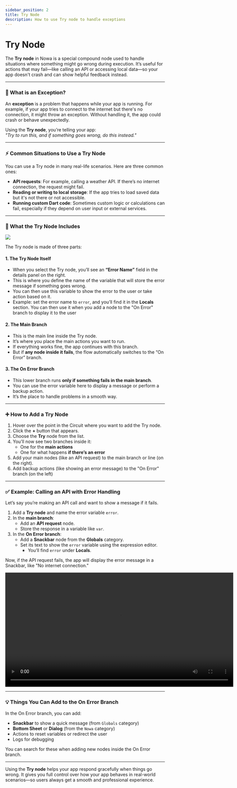 ```yaml
---
sidebar_position: 2
title: Try Node
description: How to use Try node to handle exceptions
---
```


# Try Node

The **Try node** in Nowa is a special compound node used to handle situations where something might go wrong during execution. It’s useful for actions that may fail—like calling an API or accessing local data—so your app doesn't crash and can show helpful feedback instead.

---

### 🧯 What is an Exception?

An **exception** is a problem that happens while your app is running. For example, if your app tries to connect to the internet but there's no connection, it might throw an exception. Without handling it, the app could crash or behave unexpectedly.

Using the **Try node**, you’re telling your app:  
_"Try to run this, and if something goes wrong, do this instead."_

---

### ⚡ Common Situations to Use a Try Node

You can use a Try node in many real-life scenarios. Here are three common ones:

- **API requests**: For example, calling a weather API. If there’s no internet connection, the request might fail.
- **Reading or writing to local storage**: If the app tries to load saved data but it's not there or not accessible.
- **Running custom Dart code**: Sometimes custom logic or calculations can fail, especially if they depend on user input or external services.

---

### 🔧 What the Try Node Includes

![](/img/circuit/control_flow/try/try_catch.png)


The Try node is made of three parts:

#### 1. The Try Node Itself

- When you select the Try node, you’ll see an **“Error Name”** field in the details panel on the right.
- This is where you define the name of the variable that will store the error message if something goes wrong.
- You can then use this variable to show the error to the user or take action based on it.
- Example: set the error name to `error`, and you’ll find it in the **Locals** section. You can then use it when you add a node to the "On Error" branch to display it to the user

#### 2. The Main Branch

- This is the main line inside the Try node.
- It’s where you place the main actions you want to run.
- If everything works fine, the app continues with this branch.
- But if **any node inside it fails**, the flow automatically switches to the “On Error” branch.

#### 3. The On Error Branch

- This lower branch runs **only if something fails in the main branch**.
- You can use the error variable here to display a message or perform a backup action.
- It’s the place to handle problems in a smooth way.

---

### ➕ How to Add a Try Node

1. Hover over the point in the Circuit where you want to add the Try node.
2. Click the **+** button that appears.
3. Choose the **Try** node from the list.
4. You’ll now see two branches inside it:
    - One for the **main actions**
    - One for what happens **if there’s an error**
5. Add your main nodes (like an API request) to the main branch or line (on the right).
6. Add backup actions (like showing an error message) to the "On Error" branch (on the left)

---

### ✅ Example: Calling an API with Error Handling

Let’s say you’re making an API call and want to show a message if it fails.

1. Add a **Try node** and name the error variable `error`.
2. In the **main branch**:
    - Add an **API request** node.
    - Store the response in a variable like `var`.
3. In the **On Error branch**:
    - Add a **Snackbar** node from the **Globals** category.
    - Set its text to show the `error` variable using the expression editor.
        - You’ll find `error` under **Locals**.

Now, if the API request fails, the app will display the error message in a Snackbar, like "No internet connection."

<video controls width="720">
  <source src="/img/circuit/control_flow/try/adding_try.mp4" type="video/mp4" />
  Your browser does not support the video tag.
</video>


---

### 💡 Things You Can Add to the On Error Branch

In the On Error branch, you can add:

- **Snackbar** to show a quick message (from `Globals` category)
- **Bottom Sheet** or **Dialog** (from the `Nowa` category)
- Actions to reset variables or redirect the user
- Logs for debugging

You can search for these when adding new nodes inside the On Error branch.

---

Using the **Try node** helps your app respond gracefully when things go wrong. It gives you full control over how your app behaves in real-world scenarios—so users always get a smooth and professional experience.


